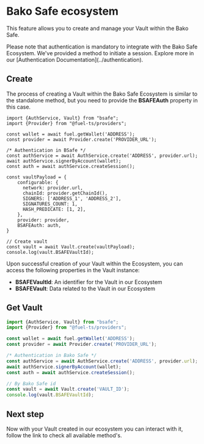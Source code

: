 
# Bako Safe ecosystem

This feature allows you to create and manage your Vault within the Bako Safe.

<Callout type="warning">
    Please note that authentication is mandatory to integrate with the Bako Safe Ecosystem. We've provided a method to
    initiate a session. Explore more in our [Authentication Documentation](../authentication).
</Callout>

## Create

The process of creating a Vault within the Bako Safe Ecosystem is similar to the standalone method, but you need to
provide the **BSAFEAuth** property in this case.

```tsx copy
import {AuthService, Vault} from "bsafe";
import {Provider} from "@fuel-ts/providers";

const wallet = await fuel.getWallet('ADDRESS');
const provider = await Provider.create('PROVIDER_URL');

/* Authentication in BSafe */
const authService = await AuthService.create('ADDRESS', provider.url);
await authService.signerByAccount(wallet);
const auth = await authService.createSession();

const vaultPayload = {
    configurable: {
      network: provider.url,
      chainId: provider.getChainId(),
      SIGNERS: ['ADDRESS_1', 'ADDRESS_2'],
      SIGNATURES_COUNT: 1,
      HASH_PREDICATE: [1, 2],
    },
    provider: provider,
    BSAFEAuth: auth,
}

// Create vault
const vault = await Vault.create(vaultPayload);
console.log(vault.BSAFEVaultId);
```

Upon successful creation of your Vault within the Ecosystem, you can access the following properties in the Vault instance:
- **BSAFEVaultId**: An identifier for the Vault in our Ecosystem
- **BSAFEVault**: Data related to the Vault in our Ecosystem

## Get Vault

```ts copy
import {AuthService, Vault} from "bsafe";
import {Provider} from "@fuel-ts/providers";

const wallet = await fuel.getWallet('ADDRESS');
const provider = await Provider.create('PROVIDER_URL');

/* Authentication in Bako Safe */
const authService = await AuthService.create('ADDRESS', provider.url);
await authService.signerByAccount(wallet);
const auth = await authService.createSession();

// By Bako Safe id
const vault = await Vault.create('VAULT_ID');
console.log(vault.BSAFEVaultId);

```

## Next step

Now with your Vault created in our ecosystem you can interact with it, follow the link to check all available method's.

<Cards num={1}>
    <Card arrow title="Vault methods" href="./methods" />
</Cards>
